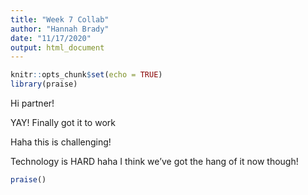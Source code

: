 ```yaml
---
title: "Week 7 Collab"
author: "Hannah Brady"
date: "11/17/2020"
output: html_document
---
```


```r
knitr::opts_chunk$set(echo = TRUE)
library(praise)
```

Hi partner!

YAY! Finally got it to work 

Haha this is challenging!

Technology is HARD haha I think we've got the hang of it now though!

```r
praise()
```

